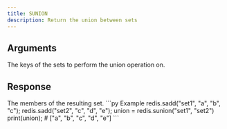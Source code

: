 ```yaml
---
title: SUNION
description: Return the union between sets
---
```


## Arguments

<ParamField body="keys" type="*List[str]" required>
  The keys of the sets to perform the union operation on.
</ParamField>


## Response

<ResponseField type="TValue[]" required>
  The members of the resulting set.
</ResponseField>

<RequestExample>
```py Example 
redis.sadd("set1", "a", "b", "c"); 
redis.sadd("set2", "c", "d", "e"); 
union =  redis.sunion("set1", "set2")
print(union); # ["a", "b", "c", "d", "e"]
```

</RequestExample>
